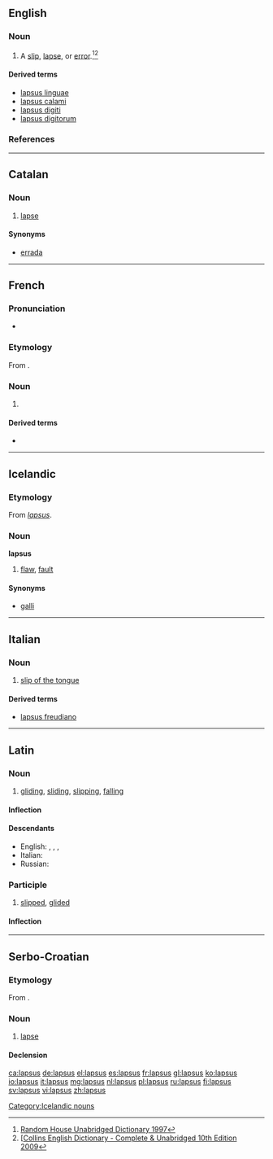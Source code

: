 ==English==

===Noun===
{{en-noun|lapsus}}

# A [[slip]], [[lapse]], or [[error]].<ref>[http://dictionary.infoplease.com/lapsus Random House Unabridged Dictionary 1997]</ref><ref>[[http://dictionary.reference.com/browse/Lapsus Collins English Dictionary - Complete & Unabridged 10th Edition 2009]</ref>

====Derived terms====
* [[lapsus linguae]]
* [[lapsus calami]]
* [[lapsus digiti]]
* [[lapsus digitorum]]

===References===
<references/>

----

==Catalan==

===Noun===
{{ca-noun|m|inv}}

# [[lapse]]

====Synonyms====
* [[errada]]

----

==French==

===Pronunciation===
* {{IPA|/lap.sys/|lang=fr}}

===Etymology===
From {{etyl|la|fr}}.

===Noun===
{{fr-noun|m|pl=lapsus}}

# {{l|en|lapsus}}

====Derived terms====
* {{l|fr|lapsus révélateur}}

----

==Icelandic==

===Etymology===
From {{etyl|la|is}} ''[[#Latin|lapsus]]''.

===Noun===
'''lapsus''' {{m}}

# {{informal|lang=is}} [[flaw]], [[fault]]

====Synonyms====
* [[galli]]

[[Category:Icelandic nouns]]

----

==Italian==

===Noun===
{{head|it|noun|g=m}} {{inv}}

# [[slip of the tongue]]

====Derived terms====
* [[lapsus freudiano]]

----

==Latin==

===Noun===
{{la-noun|lāpsus|lapsus|lāpsus|m|fourth}}

# [[gliding]], [[sliding]], [[slipping]], [[falling]]

====Inflection====
{{la-decl-4th|laps|lāps}}

====Descendants====
* English: {{l|en|lapsus calami}}, {{l|en|lapsus digiti}}, {{l|en|lapsus digitorum}}, {{l|en|lapsus linguae}}
* Italian: {{l|it|lapsus}}
* Russian: {{l|ru|ляпсус}}

===Participle===
{{la-perfect participle|laps|lāps}}

# [[slipped]], [[glided]]

====Inflection====
{{la-decl-1&2|laps|lāps}}

----

==Serbo-Croatian==

===Etymology===
From {{etyl|la|sh}} {{term|lapsus|lang=la}}.

===Noun===
{{sh-noun|g=m|head=làpsus|r|лапсус|ла̀псус}}

# [[lapse]]

====Declension====
{{sh-decl-noun
|lapsus|lapsusi
|lapsusa|lapsusa
|lapsusu|lapsusima
|lapsus|lapsuse
|lapsuse|lapsusi
|lapsusu|lapsusima
|lapsusom|lapsusima
}}

[[ca:lapsus]]
[[de:lapsus]]
[[el:lapsus]]
[[es:lapsus]]
[[fr:lapsus]]
[[gl:lapsus]]
[[ko:lapsus]]
[[io:lapsus]]
[[it:lapsus]]
[[mg:lapsus]]
[[nl:lapsus]]
[[pl:lapsus]]
[[ru:lapsus]]
[[fi:lapsus]]
[[sv:lapsus]]
[[vi:lapsus]]
[[zh:lapsus]]